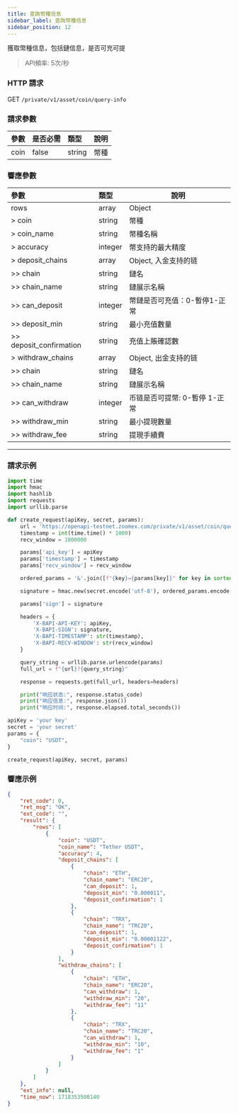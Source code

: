 ```yaml
---
title: 查詢幣種信息
sidebar_label: 查詢幣種信息
sidebar_position: 12
---
```


獲取幣種信息，包括鏈信息，是否可充可提

> API頻率: 5次/秒

### HTTP 請求
GET `/private/v1/asset/coin/query-info`

### 請求參數
| 參數 | 是否必需 | 類型 | 說明|
|:----- |:-------|:-----|------ |
|coin |false |string |幣種 |

### 響應參數
| 參數 | 類型 | 說明|
|:----- |:-----|----- |
|rows |array|Object |
|> coin |string |幣種 |
|> coin_name |string |幣種名稱 |
|> accuracy |integer |幣支持的最大精度|
|> deposit_chains |array |Object, 入金支持的链|
|>> chain |string |鏈名 |
|>> chain_name |string |鏈展示名稱 |
|>> can_deposit |integer |幣鏈是否可充值：0-暫停1-正常 |
|>> deposit_min |string |最小充值數量 |
|>> deposit_confirmation |string |充值上賬確認數 |
|> withdraw_chains |array |Object, 出金支持的链 |
|>> chain |string |鏈名 |
|>> chain_name |string |鏈展示名稱 |
|>> can_withdraw |integer |币链是否可提幣: 0-暫停 1-正常 |
|>> withdraw_min |string |最小提現數量 |
|>> withdraw_fee |string |提現手續費 |

---

### 請求示例

```python
import time
import hmac
import hashlib
import requests
import urllib.parse

def create_request(apiKey, secret, params):
    url = 'https://openapi-testnet.zoomex.com/private/v1/asset/coin/query-info'
    timestamp = int(time.time() * 1000)
    recv_window = 1000000

    params['api_key'] = apiKey
    params['timestamp'] = timestamp
    params['recv_window'] = recv_window

    ordered_params = '&'.join([f"{key}={params[key]}" for key in sorted(params.keys())])

    signature = hmac.new(secret.encode('utf-8'), ordered_params.encode('utf-8'), hashlib.sha256).hexdigest()

    params['sign'] = signature

    headers = {
        'X-BAPI-API-KEY': apiKey,
        'X-BAPI-SIGN': signature,
        'X-BAPI-TIMESTAMP': str(timestamp),
        'X-BAPI-RECV-WINDOW': str(recv_window)
    }

    query_string = urllib.parse.urlencode(params)
    full_url = f"{url}?{query_string}"

    response = requests.get(full_url, headers=headers)

    print("响应状态:", response.status_code)
    print("响应信息:", response.json())
    print("响应时间:", response.elapsed.total_seconds())

apiKey = 'your key'
secret = 'your secret'
params = {
    "coin": "USDT",
}

create_request(apiKey, secret, params)
```

### 響應示例

```json
{
    "ret_code": 0,
    "ret_msg": "OK",
    "ext_code": "",
    "result": {
        "rows": [
            {
                "coin": "USDT",
                "coin_name": "Tether USDT",
                "accuracy": 4,
                "deposit_chains": [
                    {
                        "chain": "ETH",
                        "chain_name": "ERC20",
                        "can_deposit": 1,
                        "deposit_min": "0.000011",
                        "deposit_confirmation": 1
                    },
                    {
                        "chain": "TRX",
                        "chain_name": "TRC20",
                        "can_deposit": 1,
                        "deposit_min": "0.00001122",
                        "deposit_confirmation": 1
                    }
                ],
                "withdraw_chains": [
                    {
                        "chain": "ETH",
                        "chain_name": "ERC20",
                        "can_withdraw": 1,
                        "withdraw_min": "20",
                        "withdraw_fee": "11"
                    },
                    {
                        "chain": "TRX",
                        "chain_name": "TRC20",
                        "can_withdraw": 1,
                        "withdraw_min": "10",
                        "withdraw_fee": "1"
                    }
                ]
            }
        ]
    },
    "ext_info": null,
    "time_now": 1718353508140
}
```
